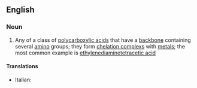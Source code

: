 ==English==

===Noun===
{{en-noun}}

# {{lb|en|organic compound}} Any of a class of [[polycarboxylic acid]]s that have a [[backbone]] containing several [[amino]] groups; they form [[chelation complex]]s with [[metal]]s; the most common example is [[ethylenediaminetetracetic acid]]

====Translations====
{{trans-top|class of polycarboxylic acids}}
* Italian: {{t|it|acido poliamminopolicarbossilico|m}}
{{trans-mid}}
{{trans-bottom}}
